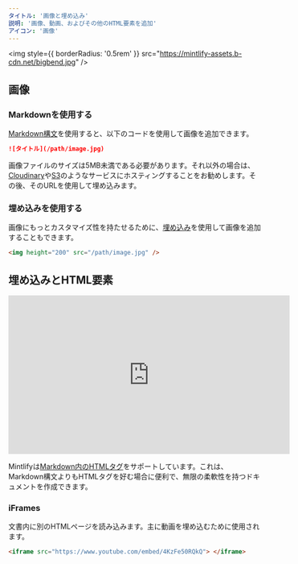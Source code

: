 ```yaml
---
タイトル: '画像と埋め込み'
説明: '画像、動画、およびその他のHTML要素を追加'
アイコン: '画像'
---
```


<img
  style={{ borderRadius: '0.5rem' }}
  src="https://mintlify-assets.b-cdn.net/bigbend.jpg"
/>

## 画像

### Markdownを使用する

[Markdown構文](https://www.markdownguide.org/basic-syntax/#images)を使用すると、以下のコードを使用して画像を追加できます。

```md
![タイトル](/path/image.jpg)
```

画像ファイルのサイズは5MB未満である必要があります。それ以外の場合は、[Cloudinary](https://cloudinary.com/)や[S3](https://aws.amazon.com/s3/)のようなサービスにホスティングすることをお勧めします。その後、そのURLを使用して埋め込みます。

### 埋め込みを使用する

画像にもっとカスタマイズ性を持たせるために、[埋め込み](/writing-content/embed)を使用して画像を追加することもできます。

```html
<img height="200" src="/path/image.jpg" />
```

## 埋め込みとHTML要素

<iframe
  width="560"
  height="315"
  src="https://www.youtube.com/embed/4KzFe50RQkQ"
  title="YouTubeビデオプレーヤー"
  frameBorder="0"
  allow="accelerometer; autoplay; clipboard-write; encrypted-media; gyroscope; picture-in-picture"
  allowFullScreen
  style={{ width: '100%', borderRadius: '0.5rem' }}
></iframe>

<br />

<Tip>

Mintlifyは[Markdown内のHTMLタグ](https://www.markdownguide.org/basic-syntax/#html)をサポートしています。これは、Markdown構文よりもHTMLタグを好む場合に便利で、無限の柔軟性を持つドキュメントを作成できます。

</Tip>

### iFrames

文書内に別のHTMLページを読み込みます。主に動画を埋め込むために使用されます。

```html
<iframe src="https://www.youtube.com/embed/4KzFe50RQkQ"> </iframe>
```